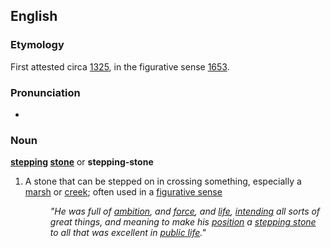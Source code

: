 ==English==
===Etymology===
First attested circa [[w:1325|1325]], in the figurative sense [[w:1653|1653]].
===Pronunciation===
*{{AHD|stĕpĭng-stōn′}}
===Noun===
'''[[stepping]] [[stone]]''' or '''stepping-stone'''
#A stone that can be stepped on in crossing something, especially a [[marsh]] or [[creek]]; often used in a [[figurative sense]]
#: ''"He was full of [[ambition]], and [[force]], and [[life]], [[intending]] all sorts of great things, and meaning to make his [[position]] a [[stepping stone]] to all that was excellent in [[public life]]."''